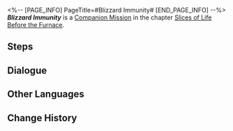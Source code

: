 <%-- [PAGE_INFO]
PageTitle=#Blizzard Immunity#
[END_PAGE_INFO] --%>
{{Stub|Dialogue.}}
{{Mission Infobox
|id            = 2011400
|title         = 
|image         = {{subst:void|<!--$UPLOAD:<<SpriteOutput/Chronicle/2011400_f.png>-<Mission Blizzard Immunity Stelle.png>-<Fate's Atlas Images>>-->}}{{subst:void|<!--$UPLOAD:<<SpriteOutput/Chronicle/2011400_m.png>-<Mission Blizzard Immunity Caelus.png>-<Fate's Atlas Images>>-->}}
<gallery>
Mission Blizzard Immunity Stelle.png|Stelle
Mission Blizzard Immunity Caelus.png|Caelus
</gallery>
|type          = Companion
|event_name    = 
|chapter       = Slices of Life Before the Furnace
|requirements  = 
* [[Companion Mission]] ''[[Origin of the Medicine]]'' completed
* [[Trailblaze Mission]] ''[[Soldiers Stay Silent]]'' completed
|summary       = Natasha erected a gravestone for her departed brother, symbolizing her departure from the past.<br />She will continue her research on "Blizzard Immunity" in her own way.
|characters    = Trailblazer
|startLocation = [[<!--starting world-->]] - [[<!--starting area-->]]
|world         = <!--starting world-->
|area          = <!--starting area-->
|prev          = Origin of the Medicine
|next          = 
|rewards       = 
}}
'''''Blizzard Immunity''''' is a [[Companion Mission]] in the chapter [[Slices of Life Before the Furnace]].

==Steps==


<!--
==Gameplay Notes==

--><!--
==Trial Character==

-->
==Dialogue==
{{Stub Dialogue}}
{{Dialogue Start}}
:{{tx}}
{{Dialogue End}}

==Other Languages==
{{Other Languages
|en   = Blizzard Immunity
|zhs  = 风雪免疫
|zht  = 風雪免疫
|ja   = 吹雪免疫
|ko   = 눈보라 면역
|es   = Inmunidad a la ventisca
|fr   = Immunité au blizzard
|ru   = Иммунитет к метели
|th   = ภูมิต้านลมหนาว
|vi   = Miễn Dịch Gió Tuyết
|de   = Immunität gegen Schneesturm
|id   = Kekebalan Pada Badai
|pt   = Imunidade à Nevasca
}}

==Change History==
{{Change History|1.0}}
